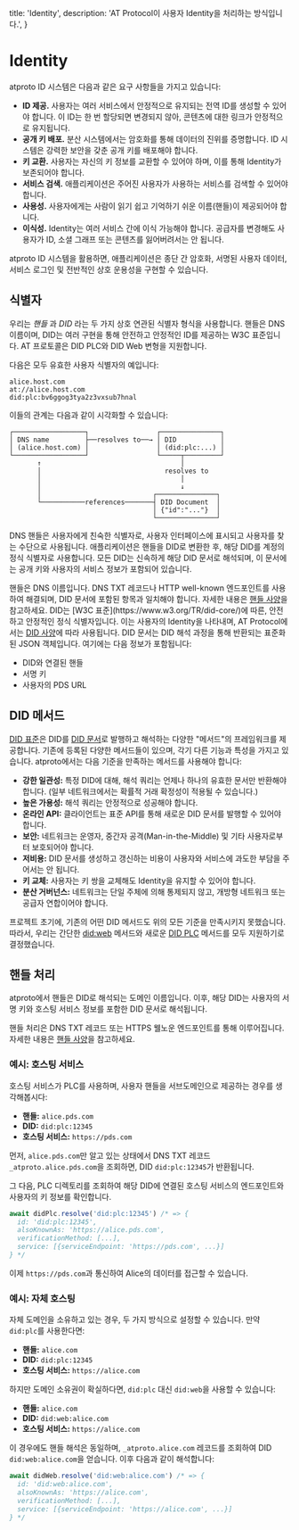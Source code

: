 
  title: 'Identity',
  description: 'AT Protocol이 사용자 Identity을 처리하는 방식입니다.',
}

# Identity

atproto ID 시스템은 다음과 같은 요구 사항들을 가지고 있습니다:

* **ID 제공.** 사용자는 여러 서비스에서 안정적으로 유지되는 전역 ID를 생성할 수 있어야 합니다. 이 ID는 한 번 할당되면 변경되지 않아, 콘텐츠에 대한 링크가 안정적으로 유지됩니다.
* **공개 키 배포.** 분산 시스템에서는 암호화를 통해 데이터의 진위를 증명합니다. ID 시스템은 강력한 보안을 갖춘 공개 키를 배포해야 합니다.
* **키 교환.** 사용자는 자신의 키 정보를 교환할 수 있어야 하며, 이를 통해 Identity가 보존되어야 합니다.
* **서비스 검색.** 애플리케이션은 주어진 사용자가 사용하는 서비스를 검색할 수 있어야 합니다.
* **사용성.** 사용자에게는 사람이 읽기 쉽고 기억하기 쉬운 이름(핸들)이 제공되어야 합니다.
* **이식성.** Identity는 여러 서비스 간에 이식 가능해야 합니다. 공급자를 변경해도 사용자가 ID, 소셜 그래프 또는 콘텐츠를 잃어버려서는 안 됩니다.

atproto ID 시스템을 활용하면, 애플리케이션은 종단 간 암호화, 서명된 사용자 데이터, 서비스 로그인 및 전반적인 상호 운용성을 구현할 수 있습니다.

## 식별자

우리는 _핸들_ 과 _DID_ 라는 두 가지 상호 연관된 식별자 형식을 사용합니다. 핸들은 DNS 이름이며, DID는 여러 구현을 통해 안전하고 안정적인 ID를 제공하는 W3C 표준입니다. AT 프로토콜은 DID PLC와 DID Web 변형을 지원합니다.

다음은 모두 유효한 사용자 식별자의 예입니다:

```
alice.host.com
at://alice.host.com
did:plc:bv6ggog3tya2z3vxsub7hnal
```

이들의 관계는 다음과 같이 시각화할 수 있습니다:

```
┌──────────────────┐                 ┌───────────────┐
│ DNS name         ├──resolves to──→ │ DID           │
│ (alice.host.com) │                 │ (did:plc:...) │
└──────────────────┘                 └─────┬─────────┘
       ↑                                   │
       │                               resolves to
       │                                   │
       │                                   ↓
       │                            ┌───────────────┐
       └───────────references───────┤ DID Document  │
                                    │ {"id":"..."}  │
                                    └───────────────┘
```

DNS 핸들은 사용자에게 친숙한 식별자로, 사용자 인터페이스에 표시되고 사용자를 찾는 수단으로 사용됩니다. 애플리케이션은 핸들을 DID로 변환한 후, 해당 DID를 계정의 정식 식별자로 사용합니다. 모든 DID는 신속하게 해당 DID 문서로 해석되며, 이 문서에는 공개 키와 사용자의 서비스 정보가 포함되어 있습니다.

<DescriptionList>
  <Description title="핸들">
    핸들은 DNS 이름입니다. DNS TXT 레코드나 HTTP well-known 엔드포인트를 사용하여 해결되며, DID 문서에 포함된 항목과 일치해야 합니다. 자세한 내용은 <a href="/specs/handle">핸들 사양</a>을 참고하세요.
  </Description>
  <Description title="DID">
    DID는 [W3C 표준](https://www.w3.org/TR/did-core/)에 따른, 안전하고 안정적인 정식 식별자입니다. 이는 사용자의 Identity을 나타내며, AT Protocol에서는 <a href="/specs/did">DID 사양</a>에 따라 사용됩니다.
  </Description>
  <Description title="DID 문서">
    DID 문서는 DID 해석 과정을 통해 반환되는 표준화된 JSON 객체입니다. 여기에는 다음 정보가 포함됩니다:
    <ul>
      <li>DID와 연결된 핸들</li>
      <li>서명 키</li>
      <li>사용자의 PDS URL</li>
    </ul>
  </Description>
</DescriptionList>

## DID 메서드

[DID 표준](https://www.w3.org/TR/did-core/)은 DID를 [DID 문서](https://www.w3.org/TR/did-core/#core-properties)로 발행하고 해석하는 다양한 "메서드"의 프레임워크를 제공합니다. 기존에 등록된 다양한 메서드들이 있으며, 각기 다른 기능과 특성을 가지고 있습니다. atproto에서는 다음 기준을 만족하는 메서드를 사용해야 합니다:

- **강한 일관성:** 특정 DID에 대해, 해석 쿼리는 언제나 하나의 유효한 문서만 반환해야 합니다. (일부 네트워크에서는 확률적 거래 확정성이 적용될 수 있습니다.)
- **높은 가용성:** 해석 쿼리는 안정적으로 성공해야 합니다.
- **온라인 API:** 클라이언트는 표준 API를 통해 새로운 DID 문서를 발행할 수 있어야 합니다.
- **보안:** 네트워크는 운영자, 중간자 공격(Man-in-the-Middle) 및 기타 사용자로부터 보호되어야 합니다.
- **저비용:** DID 문서를 생성하고 갱신하는 비용이 사용자와 서비스에 과도한 부담을 주어서는 안 됩니다.
- **키 교체:** 사용자는 키 쌍을 교체해도 Identity을 유지할 수 있어야 합니다.
- **분산 거버넌스:** 네트워크는 단일 주체에 의해 통제되지 않고, 개방형 네트워크 또는 공급자 연합이어야 합니다.

프로젝트 초기에, 기존의 어떤 DID 메서드도 위의 모든 기준을 만족시키지 못했습니다. 따라서, 우리는 간단한 [did:web](https://w3c-ccg.github.io/did-method-web/) 메서드와 새로운 [DID PLC](https://github.com/gander-social/did-method-plc) 메서드를 모두 지원하기로 결정했습니다.

## 핸들 처리

atproto에서 핸들은 DID로 해석되는 도메인 이름입니다. 이후, 해당 DID는 사용자의 서명 키와 호스팅 서비스 정보를 포함한 DID 문서로 해석됩니다.

핸들 처리은 DNS TXT 레코드 또는 HTTPS 웰노운 엔드포인트를 통해 이루어집니다. 자세한 내용은 <a href="/specs/handle">핸들 사양</a>을 참고하세요.

### 예시: 호스팅 서비스

호스팅 서비스가 PLC를 사용하며, 사용자 핸들을 서브도메인으로 제공하는 경우를 생각해봅시다:

- **핸들:** `alice.pds.com`
- **DID:** `did:plc:12345`
- **호스팅 서비스:** `https://pds.com`

먼저, `alice.pds.com`만 알고 있는 상태에서 DNS TXT 레코드 `_atproto.alice.pds.com`을 조회하면, DID `did:plc:12345`가 반환됩니다.

그 다음, PLC 디렉토리를 조회하여 해당 DID에 연결된 호스팅 서비스의 엔드포인트와 사용자의 키 정보를 확인합니다.

```typescript
await didPlc.resolve('did:plc:12345') /* => {
  id: 'did:plc:12345',
  alsoKnownAs: 'https://alice.pds.com',
  verificationMethod: [...],
  service: [{serviceEndpoint: 'https://pds.com', ...}]
} */
```

이제 `https://pds.com`과 통신하여 Alice의 데이터를 접근할 수 있습니다.

### 예시: 자체 호스팅

자체 도메인을 소유하고 있는 경우, 두 가지 방식으로 설정할 수 있습니다. 만약 `did:plc`를 사용한다면:

- **핸들:** `alice.com`
- **DID:** `did:plc:12345`
- **호스팅 서비스:** `https://alice.com`

하지만 도메인 소유권이 확실하다면, `did:plc` 대신 `did:web`을 사용할 수 있습니다:

- **핸들:** `alice.com`
- **DID:** `did:web:alice.com`
- **호스팅 서비스:** `https://alice.com`

이 경우에도 핸들 해석은 동일하며, `_atproto.alice.com` 레코드를 조회하여 DID `did:web:alice.com`을 얻습니다. 이후 다음과 같이 해석합니다:

```typescript
await didWeb.resolve('did:web:alice.com') /* => {
  id: 'did:web:alice.com',
  alsoKnownAs: 'https://alice.com',
  verificationMethod: [...],
  service: [{serviceEndpoint: 'https://alice.com', ...}]
} */
```